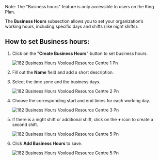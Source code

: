 <Info>
  Note: The "Business hours" feature is only accessible to users on the King Plan.
</Info>

The **Business Hours** subsection allows you to set your organization’s working hours, including specific days and shifts (like night shifts).

## **How to set Business hours:**

1. Click on the "**Create Business Hours**" button to set business hours.

   ![182 Business Hours  Voxloud Resource Centre 1 Pn](/images/how-botpenguin-works/business-hour/182.business_hours__Voxloud_resource_centre-1.png)
2. Fill out the **Name** field and add a short description.
3. Select the time zone and the business days.

   ![182 Business Hours  Voxloud Resource Centre 2 Pn](/images/how-botpenguin-works/business-hour/182.business_hours__Voxloud_resource_centre-2.png)
4. Choose the corresponding start and end times for each working day.

   ![182 Business Hours  Voxloud Resource Centre 3 Pn](/images/how-botpenguin-works/business-hour/182.business_hours__Voxloud_resource_centre-3.png)
5. If there is a night shift or additional shift, click on the **\+** icon to create a second shift.

   ![182 Business Hours  Voxloud Resource Centre 5 Pn](/images/how-botpenguin-works/business-hour/182.business_hours__Voxloud_resource_centre-4.png)
6. Click **Add Business Hours** to save.

   ![182 Business Hours  Voxloud Resource Centre 5 Pn](/images/how-botpenguin-works/business-hour/182.business_hours__Voxloud_resource_centre-5.png)